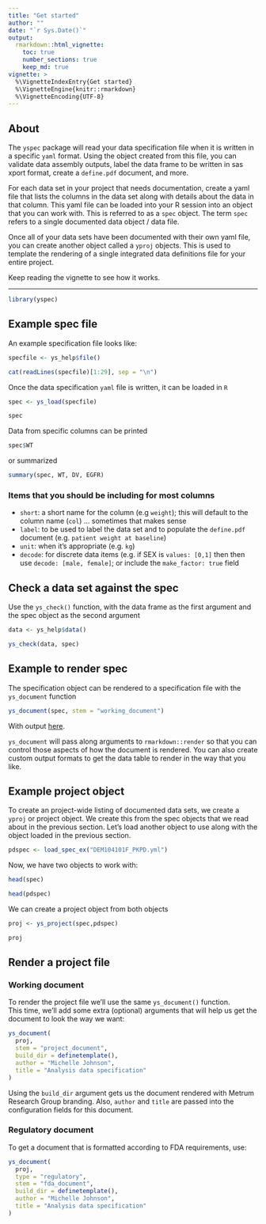 ```yaml
---
title: "Get started"
author: ""
date: "`r Sys.Date()`"
output: 
  rmarkdown::html_vignette: 
    toc: true
    number_sections: true
    keep_md: true
vignette: >
  %\VignetteIndexEntry{Get started}
  %\VignetteEngine{knitr::rmarkdown}
  %\VignetteEncoding{UTF-8}
---
```




## About

The `yspec` package will read your data specification file when it is written 
in a specific `yaml` format. Using the object created from this file, you can 
validate data assembly outputs, label the data frame to be written in sas xport
format, create a `define.pdf` document, and more.

For each data set in your project that needs documentation, create
a yaml file that lists the columns in the data set along with details 
about the data in that column.  This yaml file can be loaded into your 
R session into an object that you can work with. This is referred to as
a `spec` object.  The term `spec` refers to a single documented data object / 
data file. 

Once all of your data sets have been documented with their own yaml file, 
you can create another object called a `yproj` objects.  This is used to 
template the rendering of a single integrated data definitions file for 
your entire project. 

Keep reading the vignette to see how it works.

<hr>

```r
library(yspec)
```

## Example spec file

An example specification file looks like:

```r
specfile <- ys_help$file()

cat(readLines(specfile)[1:29], sep = "\n")
```


Once the data specification `yaml` file is written, 
it can be loaded in `R`

```r
spec <- ys_load(specfile)

spec
```

Data from specific columns can be printed
```r
spec$WT
```

or summarized
```r
summary(spec, WT, DV, EGFR)
```

### Items that you should be including for most columns

- `short`: a short name for the column (e.g `weight`); this will default to 
  the column name (`col`) ... sometimes that makes sense
- `label`: to be used to label the data set and to populate the `define.pdf` 
  document (e.g. `patient weight at baseline`)
- `unit`: when it's appropriate (e.g. `kg`)
- `decode`: for discrete data items (e.g. if SEX is `values: [0,1]` then then 
  use `decode: [male, female]`; or include the `make_factor: true` field


## Check a data set against the spec

Use the `ys_check()` function, with the data frame as the first argument 
and the spec object as the second argument

```r
data <- ys_help$data()

ys_check(data, spec)
```


## Example to render spec

The specification object can be rendered to a specification file with the 
`ys_document` function

```r
ys_document(spec, stem = "working_document")
```

With output [here](working_document.pdf).

`ys_document` will pass along arguments to `rmarkdown::render` so that you 
can control those aspects of how the document is rendered. You can also 
create custom output formats to get the data table to render in the way that you
like.

## Example project object

To create an project-wide listing of documented data sets, we create a 
`yproj` or project object.  We create this from the spec objects that we 
read about in the previous section.  Let's load another object to use along 
with the object loaded in the previous section.

```r
pdspec <- load_spec_ex("DEM104101F_PKPD.yml")
```

Now, we have two objects to work with:

```r
head(spec)

head(pdspec)
```

We can create a project object from both objects
```r
proj <- ys_project(spec,pdspec)

proj
```



## Render a project file

### Working document

To render the project file we'll use the same `ys_document()` function.  
This time, we'll add some extra (optional) arguments that will help us 
get the document to look the way we want:

```r
ys_document(
  proj, 
  stem = "project_document", 
  build_dir = definetemplate(),
  author = "Michelle Johnson", 
  title = "Analysis data specification"
)
```

Using the `build_dir` argument gets us the document rendered with Metrum 
Research Group branding.  Also, `author` and `title` are passed into the
configuration fields for this document.

### Regulatory document 

To get a document that is formatted according to FDA requirements, use:

```r
ys_document(
  proj, 
  type = "regulatory",
  stem = "fda_document", 
  build_dir = definetemplate(),
  author = "Michelle Johnson", 
  title = "Analysis data specification"
)
```

